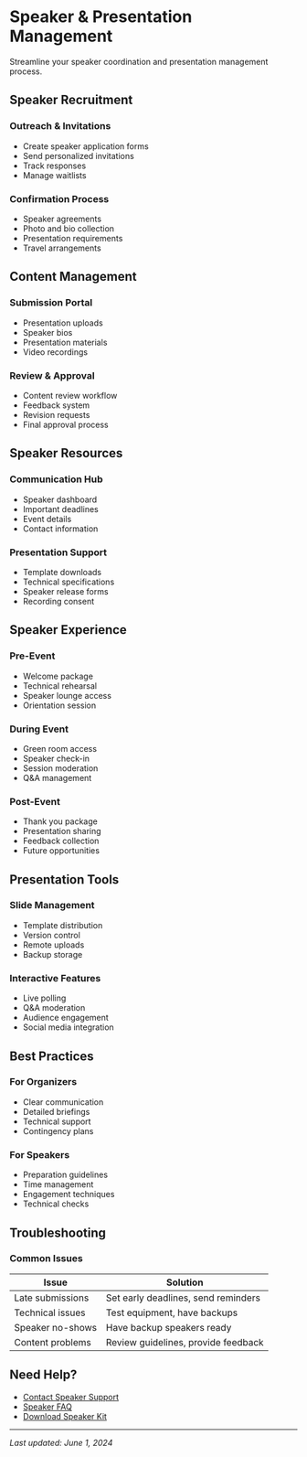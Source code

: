 # Speaker & Presentation Management

Streamline your speaker coordination and presentation management process.

## Speaker Recruitment

### Outreach & Invitations
- Create speaker application forms
- Send personalized invitations
- Track responses
- Manage waitlists

### Confirmation Process
- Speaker agreements
- Photo and bio collection
- Presentation requirements
- Travel arrangements

## Content Management

### Submission Portal
- Presentation uploads
- Speaker bios
- Presentation materials
- Video recordings

### Review & Approval
- Content review workflow
- Feedback system
- Revision requests
- Final approval process

## Speaker Resources

### Communication Hub
- Speaker dashboard
- Important deadlines
- Event details
- Contact information

### Presentation Support
- Template downloads
- Technical specifications
- Speaker release forms
- Recording consent

## Speaker Experience

### Pre-Event
- Welcome package
- Technical rehearsal
- Speaker lounge access
- Orientation session

### During Event
- Green room access
- Speaker check-in
- Session moderation
- Q&A management

### Post-Event
- Thank you package
- Presentation sharing
- Feedback collection
- Future opportunities

## Presentation Tools

### Slide Management
- Template distribution
- Version control
- Remote uploads
- Backup storage

### Interactive Features
- Live polling
- Q&A moderation
- Audience engagement
- Social media integration

## Best Practices

### For Organizers
- Clear communication
- Detailed briefings
- Technical support
- Contingency plans

### For Speakers
- Preparation guidelines
- Time management
- Engagement techniques
- Technical checks

## Troubleshooting

### Common Issues
| Issue | Solution |
|-------|----------|
| Late submissions | Set early deadlines, send reminders |
| Technical issues | Test equipment, have backups |
| Speaker no-shows | Have backup speakers ready |
| Content problems | Review guidelines, provide feedback |

## Need Help?
- [Contact Speaker Support](#)
- [Speaker FAQ](/troubleshooting/faq#speakers)
- [Download Speaker Kit](#)

---
*Last updated: June 1, 2024*
